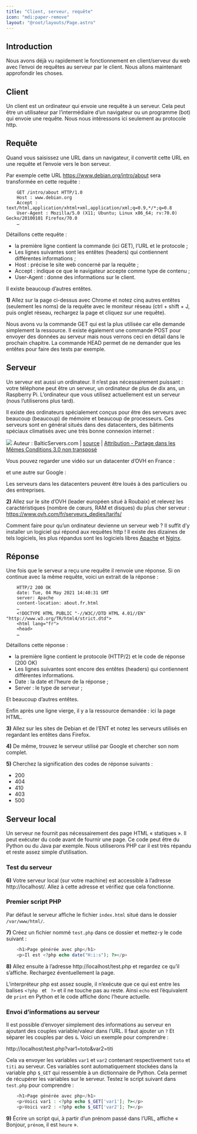 ```yaml
---
title: "Client, serveur, requête"
icon: "mdi:paper-remove"
layout: "@root/layouts/Page.astro"
---
```


## Introduction

Nous avons déjà vu rapidement le fonctionnement en client/serveur du web avec
l’envoi de requêtes au serveur par le client. Nous allons maintenant
approfondir les choses.

## Client

Un client est un ordinateur qui envoie une requête à un serveur. Cela peut
être un utilisateur par l’intermédiaire d’un navigateur ou un programme (bot)
qui envoie une requête. Nous nous intéressons ici seulement au protocole http.

## Requête

Quand vous saisissez une URL dans un navigateur, il convertit cette URL en une
requête et l’envoie vers le bon serveur.

Par exemple cette URL https://www.debian.org/intro/about sera transformée en
cette requête :

```http
    GET /intro/about HTTP/1.0
    Host : www.debian.org
    Accept : text/html,application/xhtml+xml,application/xml;q=0.9,*/*;q=0.8
    User-Agent : Mozilla/5.0 (X11; Ubuntu; Linux x86_64; rv:70.0) Gecko/20100101 Firefox/70.0
    …
```

Détaillons cette requête :

  * la première ligne contient la commande (ici GET), l’URL et le protocole ;
  * Les lignes suivantes sont les entêtes (headers) qui contiennent différentes informations ;
  * Host : précise le site web concerné par la requête ;
  * Accept : indique ce que le navigateur accepte comme type de contenu ;
  * User-Agent : donne des informations sur le client.

Il existe beaucoup d’autres entêtes.

**1)** Allez sur la page ci-dessus avec Chrome et notez cinq autres entêtes
(seulement les noms) de la requête avec le moniteur réseau (ctrl + shift + J,
puis onglet réseau, rechargez la page et cliquez sur une requête).

Nous avons vu la commande GET qui est la plus utilisée car elle demande
simplement la ressource. Il existe également une commande POST pour envoyer
des données au serveur mais nous verrons ceci en détail dans le prochain
chapitre. La commande HEAD permet de ne demander que les entêtes pour faire
des tests par exemple.

## Serveur

Un serveur est aussi un ordinateur. Il n’est pas nécessairement puissant :
votre téléphone peut être un serveur, un ordinateur de plus de dix ans, un
Raspberry Pi. L’ordinateur que vous utilisez actuellement est un serveur (nous
l’utiliserons plus tard).

Il existe des ordinateurs spécialement conçus pour être des serveurs avec
beaucoup (beaucoup) de mémoire et beaucoup de processeurs. Ces serveurs sont
en général situés dans des datacenters, des bâtiments spéciaux climatisés avec
une très bonne connexion internet :

![](img/datacenter.jpg) Auteur : BalticServers.com | [source](https://commons.wikimedia.org/wiki/File:BalticServers_data_center.jpg) | [Attribution - Partage dans les Mêmes Conditions 3.0 non transposé](https://creativecommons.org/licenses/by-sa/3.0/deed.fr)

Vous pouvez regarder une vidéo sur un datacenter d’OVH en France :

et une autre sur Google :

Les serveurs dans les datacenters peuvent être loués à des particuliers ou des
entreprises.

**2)** Allez sur le site d’OVH (leader européen situé à Roubaix) et relevez
les caractéristiques (nombre de cœurs, RAM et disques) du plus cher serveur :
https://www.ovh.com/fr/serveurs_dedies/tarifs/

Comment faire pour qu’un ordinateur devienne un serveur web ? Il suffit d’y
installer un logiciel qui répond aux requêtes http ! Il existe des dizaines de
tels logiciels, les plus répandus sont les logiciels libres
[Apache](https://httpd.apache.org/) et [Nginx](https://www.nginx.com/).

## Réponse

Une fois que le serveur a reçu une requête il renvoie une réponse. Si on
continue avec la même requête, voici un extrait de la réponse :

```http
    HTTP/2 200 OK
    date: Tue, 04 May 2021 14:40:31 GMT
    server: Apache
    content-location: about.fr.html
    …
    <!DOCTYPE HTML PUBLIC "-//W3C//DTD HTML 4.01//EN" "http://www.w3.org/TR/html4/strict.dtd">
    <html lang="fr">
    <head>
    …
```

Détaillons cette réponse :

  * la première ligne contient le protocole (HTTP/2) et le code de réponse (200 OK)
  * Les lignes suivantes sont encore des entêtes (headers) qui contiennent différentes informations.
  * Date : la date et l’heure de la réponse ;
  * Server : le type de serveur ;

Et beaucoup d’autres entêtes.

Enfin après une ligne vierge, il y a la ressource demandée : ici la page HTML.

**3)** Allez sur les sites de Debian et de l’ENT et notez les serveurs
utilisés en regardant les entêtes dans Firefox.

**4)** De même, trouvez le serveur utilisé par Google et chercher son nom
complet.

**5)** Cherchez la signification des codes de réponse suivants :

  * 200
  * 404
  * 410
  * 403
  * 500

## Serveur local

Un serveur ne fournit pas nécessairement des page HTML « statiques ». Il peut
exécuter du code avant de fournir une page. Ce code peut être du Python ou du
Java par exemple. Nous utiliserons PHP car il est très répandu et reste assez
simple d’utilisation.

### Test du serveur

**6)** Votre serveur local (sur votre machine) est accessible à l’adresse
http://localhost/. Allez à cette adresse et vérifiez que cela fonctionne.

### Premier script PHP

Par défaut le serveur affiche le fichier `index.html` situé dans le dossier
`/var/www/html/`.

**7)** Créez un fichier nommé `test.php` dans ce dossier et mettez-y le code
suivant :

```php
    <h1>Page générée avec php</h1>
    <p>Il est <?php echo date("H:i:s"); ?></p>
```

**8)** Allez ensuite à l’adresse http://localhost/test.php et regardez ce
qu’il s’affiche. Rechargez éventuellement la page.

L’interpréteur php est assez souple, il n’exécute que ce qui est entre les
balises `<?php ` et ` ?>` et il ne touche pas au reste. Ainsi `echo` est
l’équivalent de `print` en Python et le code affiche donc l’heure actuelle.

### Envoi d’informations au serveur

Il est possible d’envoyer simplement des informations au serveur en ajoutant
des couples variable/valeur dans l’URL. Il faut ajouter un `?` Et séparer les
couples par des `&`. Voici un exemple pour comprendre :

http://localhost/test.php?var1=toto&var2=titi

Cela va envoyer les variables `var1` et `var2` contenant respectivement `toto`
et `titi` au serveur. Ces variables sont automatiquement stockées dans la
variable php `$_GET` qui ressemble à un dictionnaire de Python. Cela permet de
récupérer les variables sur le serveur. Testez le script suivant dans
`test.php` pour comprendre :

```php
    <h1>Page générée avec php</h1>
    <p>Voici var1 : <?php echo $_GET['var1']; ?></p>
    <p>Voici var2 : <?php echo $_GET['var2']; ?></p>
```

**9)** Écrire un script qui, à partir d’un prénom passé dans l’URL, affiche «
Bonjour, `prénom`, il est `heure` ».